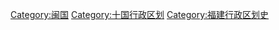 [[Category:闽国|Category:闽国]]
[[Category:十国行政区划|Category:十国行政区划]]
[[Category:福建行政区划史|Category:福建行政区划史]]